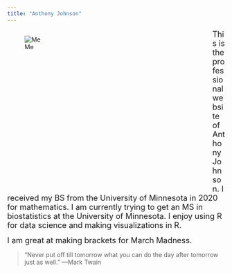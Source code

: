 ```yaml
---
title: "Anthony Johnson"
---
```


<div style= "float : left; position : relative; top: 0px; width : 450px; height : 360px; padding-right: 24px; margin-bottom : 0px">
![Me](./images/Professional_photo.jpg)

</div>

<font size = "4"> 
This is the professional website of Anthony Johnson. I received my BS from the University of Minnesota in 2020 for mathematics. I am currently trying to get an MS in biostatistics at the University of Minnesota. I enjoy using R for data science and making visualizations in R.
</font>  
  
  
  
<font size = "4">
I am great at making brackets for March Madness.
</font>

>“Never put off till tomorrow what you can do the day after tomorrow just as well.”
—Mark Twain


